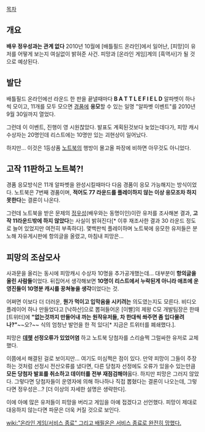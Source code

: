 [[목차]]
== 개요 ==
'''배우 정우성과는 관계 없다'''
2010년 10월에 [배틀필드 온라인]에서 일어난, [피망]이 유저를 어떻게 보는지 여실없이 밝혀준 사건. 피망과 [온라인 게임]계의 [흑역사]가 될 것으로 예상된다.

== 발단 ==
배틀필드 온라인에선 라운드 한 판을 끝낼때마다 '''B A T T L E F I E L D''' 알파벳이 하나씩 모이고, 11개를 모두 모으면 [[경품]]에 '''응모'''할 수 있는 일명 "알파벳 이벤트"를 2010년 9월 30일까지 열었다.

그런데 이 이벤트, 진행이 영 시원찮았다. 발표도 계획된것보다 늦었는데다가, 피망 캐시 수상자는 20명인데 리스트에는 10명만 있는 괴현상이 일어났다.

하지만... 이것은 1등상품 [[노트북]]의 행방이 몰고올 파장에 비하면 아무것도 아니었다.

== 고작 11판하고 노트북?! ==
경품 응모방식은 11개 알파벳을 완성시킬때마다 다음 경품이 응모 가능해지는 방식이었다. 노트북은 7번째 경품이며, '''적어도 77 라운드를 플레이하지 않는 이상 응모조차 하지 못한다'''는 결론이 나온다.

그런데 노트북을 받은 문제의 [[정우성]](배우와는 동명이인)이란 유저를 조사해본 결과, '''고작 11라운드밖에 하지 않았다'''는 사실이 밝혀진다[* 이후 재조사한 결과 30 라운드 정도로 늘어 있었지만 여전히 부족하다]. 몇백판씩 플레이하며 노트북에 응모한 유저들은 분노해 자유게시판에 항의글을 올렸고, 마침내 피망은...

== 피망의 조삼모사 ==
사과문을 올리는 동시에 피망캐시 수상자 10명을 추가공개했는데... 대부분이 '''항의글을 올린 사람들'''이었다. 뒤집어서 생각해보면 '''10명이 리스트에서 누락된게 아니라 애초에 운영진들이 10명분 캐시를 꿍쳐놓을 생각'''이었다는 것.

어쩌면 이보다 더 더러운, '''뭔가 먹이고 입막음을 시키려는''' 의도였는지도 모른다. 비디오 플레이어 하나 만들었다고 [낙하산]으로 뽑혀들어온 [이빨]의 제왕 C모 개발팀장은 한때 [트위터]에 '''"없는것까지 만들어내 까는 원작유저들, 차 한대씩 쏴주면 좀 입다물려나?"'''~~오?~~ 식의 엄청난 발언을 한 적 있다[* 지금은 트위터를 폐쇄했다.].

피망은 '''[[데헷]] 선정오류가 있었어염''' 하고 노트북 당첨자를 스리슬쩍 그럴싸한 유저로 교체했다.

이쯤에서 해결된 걸로 보이지만... 여기도 미심쩍은 점이 있다. 만약 피망이 그들이 주장하는 것처럼 선정시 전산오류를 냈다면, 다른 당첨자 선정에도 오류가 있을수 있는만큼 '''모든 당첨자 발표를 취소하고 데이터를 전부 재점검해야'''옳다. 하지만 피망은 그러지 않았다. 그렇다면 당첨자들이 운영자에 의해 하나하나 직접 뽑혔다는 결론이 나오는데, 그렇다면 정우성은...? [더 이상의 자세한 설명은 생략한다].

이에 아예 많은 유저들이 피망을 버리고 게임을 아예 접겠다고 선언했다. 피망이 제대로 대응하지 않는다면 파문은 더욱 커질 것으로 보인다.

[[wiki:"온라인 게임/서비스 종료" 그리고 배필온은 서비스 종료로 완전히 망했다.]]
